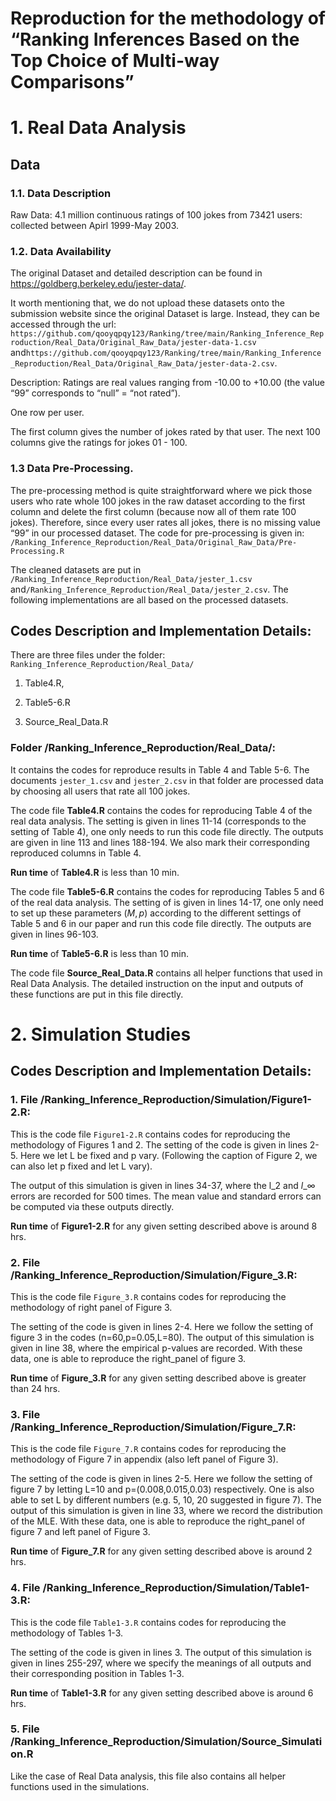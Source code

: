 # Reproduction for the methodology of "Ranking Inferences Based on the Top Choice of Multi-way Comparisons"

# 1. **Real Data Analysis**

## Data

### 1.1. Data Description

Raw Data: 4.1 million continuous ratings of 100 jokes from 73421 users: collected between Apirl 1999-May 2003.

### 1.2. Data Availability

The original Dataset and detailed description can be found in <https://goldberg.berkeley.edu/jester-data/>.

It worth mentioning that, we do not upload these datasets onto the submission website since the original Dataset is large. Instead, they can be accessed through the url: `https://github.com/qooyqpqy123/Ranking/tree/main/Ranking_Inference_Reproduction/Real_Data/Original_Raw_Data/jester-data-1.csv` and`https://github.com/qooyqpqy123/Ranking/tree/main/Ranking_Inference_Reproduction/Real_Data/Original_Raw_Data/jester-data-2.csv`.

Description: Ratings are real values ranging from -10.00 to +10.00 (the value "99" corresponds to "null" = "not rated").

One row per user.

The first column gives the number of jokes rated by that user. The next 100 columns give the ratings for jokes 01 - 100.

### 1.3 Data Pre-Processing.

The pre-processing method is quite straightforward where we pick those users who rate whole 100 jokes in the raw dataset according to the first column and delete the first column (because now all of them rate 100 jokes). Therefore, since every user rates all jokes, there is no missing value "99" in our processed dataset. The code for pre-processing is given in: `/Ranking_Inference_Reproduction/Real_Data/Original_Raw_Data/Pre-Processing.R`

The cleaned datasets are put in `/Ranking_Inference_Reproduction/Real_Data/jester_1.csv` and`/Ranking_Inference_Reproduction/Real_Data/jester_2.csv`. The following implementations are all based on the processed datasets.

## Codes Description and Implementation Details:

There are three files under the folder: `Ranking_Inference_Reproduction/Real_Data/`

1.  Table4.R,

2.  Table5-6.R

3. Source_Real_Data.R 

### Folder /Ranking_Inference_Reproduction/Real_Data/:

It contains the codes for reproduce results in Table 4 and Table 5-6. The documents `jester_1.csv` and `jester_2.csv` in that folder are processed data by choosing all users that rate all 100 jokes.

The code file **Table4.R** contains the codes for reproducing Table 4 of the real data analysis. The setting is given in lines 11-14 (corresponds to the setting of Table 4), one only needs to run this code file directly. The outputs are given in line 113 and lines 188-194. We also mark their corresponding reproduced columns in Table 4.

**Run time** of **Table4.R** is less than 10 min.

The code file **Table5-6.R** contains the codes for reproducing Tables 5 and 6 of the real data analysis. The setting of is given in lines 14-17, one only need to set up these parameters $(M,p)$ according to the different settings of Table 5 and 6 in our paper and run this code file directly. The outputs are given in lines 96-103. 

**Run time** of **Table5-6.R** is less than 10 min.

The code file **Source_Real_Data.R** contains all helper functions that used in Real Data Analysis. The detailed instruction on the input and outputs of these functions are put in this file directly.

# 2. **Simulation Studies**

## Codes Description and Implementation Details:

### 1. File /Ranking_Inference_Reproduction/Simulation/Figure1-2.R:

This is the code file `Figure1-2.R` contains codes for reproducing the methodology of Figures 1 and 2. The setting of the code is given in lines 2-5. Here we let L be fixed and p vary. (Following the caption of Figure 2, we can also let p fixed and let L vary).

The output of this simulation is given in lines 34-37, where the l_2 and $l\_{\infty}$ errors are recorded for 500 times. The mean value and standard errors can be computed via these outputs directly.

**Run time** of **Figure1-2.R** for any given setting described above is around 8 hrs.

### 2. File /Ranking_Inference_Reproduction/Simulation/Figure_3.R:

This is the code file `Figure_3.R` contains codes for reproducing the methodology of right panel of Figure 3.

The setting of the code is given in lines 2-4. Here we follow the setting of figure 3 in the codes (n=60,p=0.05,L=80). The output of this simulation is given in line 38, where the empirical p-values are recorded. With these data, one is able to reproduce the right_panel of figure 3.

**Run time** of **Figure_3.R** for any given setting described above is greater than 24 hrs.

### 3. File /Ranking_Inference_Reproduction/Simulation/Figure_7.R:

This is the code file `Figure_7.R` contains codes for reproducing the methodology of Figure 7 in appendix (also left panel of Figure 3).

The setting of the code is given in lines 2-5. Here we follow the setting of figure 7 by letting L=10 and p=(0.008,0.015,0.03) respectively. One is also able to set L by different numbers (e.g. 5, 10, 20 suggested in figure 7). The output of this simulation is given in line 33, where we record the distribution of the MLE. With these data, one is able to reproduce the right_panel of figure 7 and left panel of Figure 3.

**Run time** of **Figure_7.R** for any given setting described above is around 2 hrs.

### 4. File /Ranking_Inference_Reproduction/Simulation/Table1-3.R:

This is the code file `Table1-3.R` contains codes for reproducing the methodology of Tables 1-3.

The setting of the code is given in lines 3. The output of this simulation is given in lines 255-297, where we specify the meanings of all outputs and their corresponding position in Tables 1-3.

**Run time** of **Table1-3.R** for any given setting described above is around 6 hrs.

### 5. File  /Ranking_Inference_Reproduction/Simulation/Source_Simulation.R

Like the case of Real Data analysis, this file also contains all helper functions used in the simulations.
